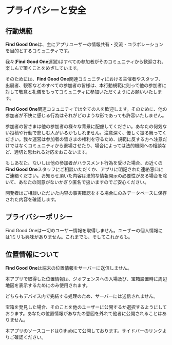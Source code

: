 # プライバシーと安全

## 行動規範

**Find Good One**は、主にアプリユーザーの情報共有・交流・コラボレーションを目的とするコミュニティです。

我々(**Find Good One**運営)はすべての参加者がそのコミュニティから歓迎され、楽しんで頂くことをめざしています。

そのためには、**Find Good One**関連コミュニティにおける主催者やスタッフ、出展者、観客などのすべての参加者の皆様は、本行動規範に則って他の参加者に対して敬意と礼儀をもってコミュニティに参加いただくようにお願いいたします。

**Find Good One**関連コミュニティでは全ての人を歓迎します。そのために、他の参加者が不快に感じる行為はそれがどのような形であっても許容いたしません。

参加者の皆さまは他の参加者の様々な背景に配慮してください。あなたの何気ない投稿や行動で悲しむ人がいるかもしれません。注意深く、優しく振る舞ってください。我々運営は参加者の皆さまの権利を守るため、規範に反する方へ注意だけではなくコミュニティから退場させたり、場合によっては法的機関への相談など、適切と思われる対応をおこないます。

もしあなた、ないしは他の参加者がハラスメント行為を受けた場合、お近くの**Find Good One**スタッフにご相談いただくか、アプリに明記された連絡窓口にご連絡ください。お知らせ頂いた内容は法的な情報開示の必要性がある場合を除いて、あなたの同意がないかぎり匿名で扱いますのでご安心ください。

開発者はご相談いただいた内容の事実確認をする場合にのみデータベースに保存された内容を確認します。

## プライバシーポリシー

Find Good Oneは一切のユーザー情報を取得しません。ユーザーの個人情報には1ミリも興味がありません。これまでも、そしてこれからも。

## 位置情報について

**Find Good One**は端末の位置情報をサーバーに送信しません。

本アプリで取得した位置情報は、ジオフェンスへの入場及び、宝箱設置時に周辺地図を表示するためにのみ使用されます。

どちらもデバイス内で完結する処理のため、サーバーには送信されません。

宝箱を発見した場合、そのことを他のユーザーに公開するか選択するようにしております。あなたの位置情報があなたの意図を外れて他者に公開されることはありません。

本アプリのソースコードはGithubにて公開しております。サイドバーのリンクよりご確認ください。